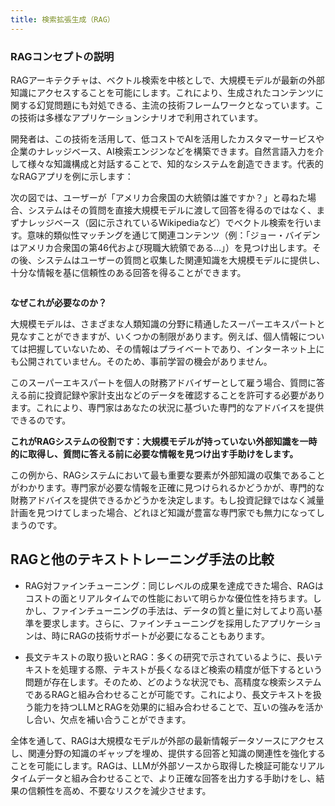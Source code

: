 ```yaml
---
title: 検索拡張生成（RAG）
---
```



### RAGコンセプトの説明

RAGアーキテクチャは、ベクトル検索を中核としで、大規模モデルが最新の外部知識にアクセスすることを可能にします。これにより、生成されたコンテンツに関する幻覚問題にも対処できる、主流の技術フレームワークとなっています。この技術は多様なアプリケーションシナリオで利用されています。

開発者は、この技術を活用して、低コストでAIを活用したカスタマーサービスや企業のナレッジベース、AI検索エンジンなどを構築できます。自然言語入力を介して様々な知識構成と対話することで、知的なシステムを創造できます。代表的なRAGアプリを例に示します：

次の図では、ユーザーが「アメリカ合衆国の大統領は誰ですか？」と尋ねた場合、システムはその質問を直接大規模モデルに渡して回答を得るのではなく、まずナレッジベース（図に示されているWikipediaなど）でベクトル検索を行います。意味的類似性マッチングを通じて関連コンテンツ（例：「ジョー・バイデンはアメリカ合衆国の第46代および現職大統領である…」）を見つけ出します。その後、システムはユーザーの質問と収集した関連知識を大規模モデルに提供し、十分な情報を基に信頼性のある回答を得ることができます。

<img
src="https://assets-docs.dify.ai/dify-enterprise-mintlify/jp/learn-more/extended-reading/retrieval-augment/19b393464a4d0374498144502f024516.png"
className="mx-auto"
alt=""
/>

**なぜこれが必要なのか？**

大規模モデルは、さまざまな人類知識の分野に精通したスーパーエキスパートと見なすことができますが、いくつかの制限があります。例えば、個人情報については把握していないため、その情報はプライベートであり、インターネット上にも公開されていません。そのため、事前学習の機会がありません。

このスーパーエキスパートを個人の財務アドバイザーとして雇う場合、質問に答える前に投資記録や家計支出などのデータを確認することを許可する必要があります。これにより、専門家はあなたの状況に基づいた専門的なアドバイスを提供できるのです。

**これがRAGシステムの役割です：大規模モデルが持っていない外部知識を一時的に取得し、質問に答える前に必要な情報を見つけ出す手助けをします。**

この例から、RAGシステムにおいて最も重要な要素が外部知識の収集であることがわかります。専門家が必要な情報を正確に見つけられるかどうかが、専門的な財務アドバイスを提供できるかどうかを決定します。もし投資記録ではなく減量計画を見つけてしまった場合、どれほど知識が豊富な専門家でも無力になってしまうのです。

## RAGと他のテキストトレーニング手法の比較

* RAG対ファインチューニング：同じレベルの成果を達成できた場合、RAGはコストの面とリアルタイムでの性能において明らかな優位性を持ちます。しかし、ファインチューニングの手法は、データの質と量に対してより高い基準を要求します。さらに、ファインチューニングを採用したアプリケーションは、時にRAGの技術サポートが必要になることもあります。

* 長文テキストの取り扱いとRAG：多くの研究で示されているように、長いテキストを処理する際、テキストが長くなるほど検索の精度が低下するという問題が存在します。そのため、どのような状況でも、高精度な検索システムであるRAGと組み合わせることが可能です。これにより、長文テキストを扱う能力を持つLLMとRAGを効果的に組み合わせることで、互いの強みを活かし合い、欠点を補い合うことができます。

全体を通して、RAGは大規模なモデルが外部の最新情報データソースにアクセスし、関連分野の知識のギャップを埋め、提供する回答と知識の関連性を強化することを可能にします。RAGは、LLMが外部ソースから取得した検証可能なリアルタイムデータと組み合わせることで、より正確な回答を出力する手助けをし、結果の信頼性を高め、不要なリスクを減少させます。
